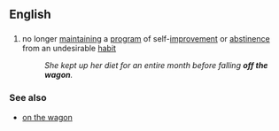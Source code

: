 ==English==
==={{idiom}}===
#no longer [[maintaining]] a [[program]] of self-[[improvement]] or [[abstinence]] from an undesirable [[habit]]
#:''She kept up her diet for an entire month before falling '''off the wagon'''.''

===See also===
*[[on the wagon]]